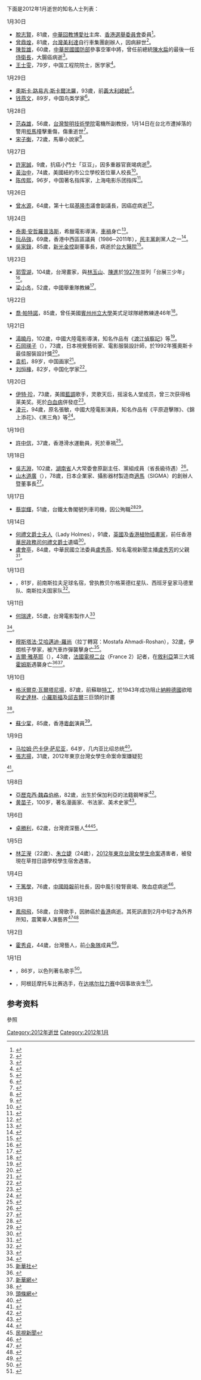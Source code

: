 <noinclude>{{MonthTOC|2012年|逝世人物列表}}

下面是2012年1月逝世的知名人士列表：
</noinclude>
;1月30日
* [[脫志賢|脫志賢]]，81歲，[[中華回教博愛社|中華回教博愛社]]主席、[[香港選舉委員會|香港選舉委員會]]委員<ref>{{Cite web |url=http://www.cmcfa.com/?action-viewnews-itemid-263 |title=中華回教博愛社 |accessdate=2012-01-31 |archive-date=2020-10-20 |archive-url=https://web.archive.org/web/20201020080242/http://www.cmcfa.com/?action-viewnews-itemid-263 |dead-url=no }}</ref>。
* [[曾鼎煌|曾鼎煌]]，81歲，[[台灣|台灣]][[美利達|美利達]]自行車集團創辦人，因病辭世<ref>{{Cite news|url=http://udn.com/NEWS/STOCK/STO1/6869656.shtml|title=美利達董座辭世 總經理接棒|author=葉憶如|date=2012-01-31|publisher=聯合理財網|archivedate=2013-04-28|archiveurl=https://archive.is/20130428090308/http://udn.com/NEWS/STOCK/STO1/6869656.shtml|accessdate=2012-02-01|dead-url=no}}</ref>。
* [[陳哲雄|陳哲雄]]，60歲，[[中華民國國防部|中華民國國防部]]參事空軍中將，曾任前總統[[陳水扁|陳水扁]]的最後一任[[侍衛長|侍衛長]]，大腸癌病逝<ref>{{Cite news|url=http://udn.com/NEWS/NATIONAL/NAT1/6876281.shtml|title=扁侍衛長陳哲雄病逝|author=許紹軒|date=2012-02-03|publisher=聯合新聞網|archivedate=2012-02-05|archiveurl=https://web.archive.org/web/20120205204346/http://udn.com/NEWS/NATIONAL/NAT1/6876281.shtml|accessdate=2012-02-03|dead-url=no}}</ref>。
* [[王士雯|王士雯]]，79岁，中国工程院院士，医学家<ref>{{Cite web|title=王士雯院士讣告|url=http://www.zhjkgl.org.cn/news/more.asp?id=157|publisher=中华健康管理学杂志|archiveurl=https://web.archive.org/web/20120211033459/http://www.zhjkgl.org.cn/news/more.asp?id=157|archivedate=2012-02-11|accessdate=2012-02-07|dead-url=yes}}</ref>。

;1月29日
* [[奧斯卡·路易吉·斯卡爾法羅|奧斯卡·路易吉·斯卡爾法羅]]，93歲，前[[義大利總統|義大利總統]]<ref>{{Cite news|url=http://news.rti.org.tw/index_newsContent.aspx?nid=338916|title=義前總統史卡爾法羅去世|author=黃啟霖|date=2012-01-30|publisher=中央廣播電臺|archivedate=2012-03-27|archiveurl=https://web.archive.org/web/20120327144204/http://news.rti.org.tw/index_newsContent.aspx?nid=338916|accessdate=2012-02-13|dead-url=yes}}</ref>。
* [[钱燕文|钱燕文]]，89岁，中国鸟类学家<ref>{{Cite web |url=http://news.sciencenet.cn/htmlnews/2012/2/259537.shtm |title=存档副本 |accessdate=2012-02-09 |archive-date=2020-10-27 |archive-url=https://web.archive.org/web/20201027065758/http://news.sciencenet.cn/htmlnews/2012/2/259537.shtm |dead-url=no }}</ref>。

;1月28日
* [[范森雄|范森雄]]，56歲，[[台灣|台灣]][[黎明技術學院|黎明技術學院]]電機所副教授，1月14日在台北市遭掉落的警用[[拒馬|拒馬]]撞擊重傷，傷重逝世<ref>{{Cite news|url=http://libertytimes.com.tw/2012/new/feb/2/today-so15.htm|title=拒馬砸中 黎明副教授 傷重過世|author=吳岳修, 侯柏青|date=2012-02-02|publisher=自由時報|archivedate=2012-02-02|archiveurl=https://web.archive.org/web/20120202035938/http://libertytimes.com.tw/2012/new/feb/2/today-so15.htm|accessdate=2017-11-10|dead-url=yes}}</ref>。
* [[宋子衡|宋子衡]]，72歲，馬華小說家<ref>{{Cite web |url=http://www.sinchew.com.my/node/234999 |title=星洲日報 |accessdate=2012-02-03 |archive-date=2018-09-29 |archive-url=https://web.archive.org/web/20180929030136/http://www.sinchew.com.my/node/234999 |dead-url=no }}</ref>。

;1月27日
* [[許家誠|許家誠]]，9歲，抗癌小鬥士「豆豆」，因多重器官衰竭病逝<ref>{{Cite news|url=http://tw.nextmedia.com/applenews/article/art_id/33984546/IssueID/20120128|title=抗癌小鬥士 豆豆走了|author=李政遠, 林靜盛|date=2012-01-28|publisher=蘋果日報|archivedate=2012-01-29|archiveurl=https://web.archive.org/web/20120129062145/http://tw.nextmedia.com/applenews/article/art_id/33984546/IssueID/20120128|accessdate=2012-01-28|dead-url=yes}}</ref>。
* [[黃治中|黃治中]]，74歲，美國紐約市公立學校首位華人校長<ref>{{Cite news|url=http://www.worldjournal.com/view/full_news/17384308/article-%E9%BB%83%E6%B2%BB%E4%B8%AD%E5%91%8A%E5%88%A5%E5%BC%8F-%E4%BB%8A%E6%B3%95%E6%8B%89%E7%9B%9B%E8%88%89%E8%A1%8C|title=黃治中告別式 今法拉盛舉行|author=王艾香|date=2012-02-02|publisher=世界新聞網|archivedate=2013-04-28|archiveurl=https://archive.is/20130428142534/http://www.worldjournal.com/view/full_news/17384308/article-%E9%BB%83%E6%B2%BB%E4%B8%AD%E5%91%8A%E5%88%A5%E5%BC%8F-%E4%BB%8A%E6%B3%95%E6%8B%89%E7%9B%9B%E8%88%89%E8%A1%8C|accessdate=2017-09-03|dead-url=no}}</ref>。
* [[陈传熙|陈传熙]]，96岁，中国著名指挥家，上海电影乐团指挥<ref>{{Cite news|url=http://www.why.com.cn/epublish/node4/node41642/node41650/userobject7ai302587.html|title=著名指挥家陈传熙昨因病去世|author=闵慧|date=2012-01-28|publisher=上海《青年報》|archivedate=2013-01-01|archiveurl=https://archive.is/20130101132526/http://www.why.com.cn/epublish/node4/node41642/node41650/userobject7ai302587.html|accessdate=2012-02-13|dead-url=yes}}</ref>。

;1月26日
* [[曾水源|曾水源]]，64歲，第十七屆[[基隆市|基隆市]]議會副議長，因癌症病逝<ref>{{Cite news|url=http://www.libertytimes.com.tw/2012/new/jan/28/today-p6.htm|title=基隆副議長 曾水源病逝|author=吳亮儀|date=2012-01-28|publisher=自由時報|archivedate=2012-01-31|archiveurl=https://web.archive.org/web/20120131040210/http://www.libertytimes.com.tw/2012/new/jan/28/today-p6.htm|accessdate=2012-01-31|dead-url=no}}</ref>。

;1月24日
* [[泰奧·安哲羅普洛斯|泰奧·安哲羅普洛斯]]，希臘電影導演，[[車禍|車禍]]身亡<ref>{{Cite web |url=http://news.sina.com.tw/article/20120125/5666235.html |title=新浪新聞中心 |accessdate=2012-01-25 |archive-date=2012-01-27 |archive-url=https://web.archive.org/web/20120127081637/http://news.sina.com.tw/article/20120125/5666235.html |dead-url=no }}</ref>。
* [[阮品強|阮品強]]，69歲，香港中西區區議員（1986─2011年），[[民主黨_(香港)|民主黨]]創黨人之一<ref>{{Cite news|url=http://news.sina.com.hk/news/3/1/1/2558876/1.html|title=民主黨元老阮品強逝世|author=|date=2012-01-26|publisher=新浪香港|archivedate=2012-01-29|archiveurl=https://web.archive.org/web/20120129034440/http://news.sina.com.hk/news/3/1/1/2558876/1.html|accessdate=2012-01-26|dead-url=yes}}</ref>。
* [[吳家錄|吳家錄]]，85歲，[[新光金控|新光金控]]副董事長，病逝於[[台大醫院|台大醫院]]<ref>{{Cite news|url=http://udn.com/NEWS/FINANCE/FIN4/6864813.shtml|title=新光金副董 吳家錄辭世|author=蔡靜紋|date=2012-01-28|publisher=聯合新聞網|archivedate=2012-01-31|archiveurl=https://web.archive.org/web/20120131045146/http://udn.com/NEWS/FINANCE/FIN4/6864813.shtml|accessdate=2012-01-31|dead-url=no}}</ref>。

;1月23日
* [[郭雪湖|郭雪湖]]，104歲，台灣畫家，與[[林玉山|林玉山]]、[[陳進_(畫家)|陳進]]於[[1927年|1927年]]並列「台展三少年」<ref>{{Cite web |url=http://udn.com/NEWS/READING/REA8/6862835.shtml |title=聯合報 |accessdate=2012-01-26 |archive-date=2012-01-28 |archive-url=https://web.archive.org/web/20120128074418/http://udn.com/NEWS/READING/REA8/6862835.shtml |dead-url=no }}</ref>。
* [[梁小冬|梁小冬]]，52歲，中國舉重隊教練<ref>{{Cite web |url=http://www.voc.com.cn/Topic/liangxiaodong/ |title=華聲網 |accessdate=2012-02-13 |archive-date=2020-10-23 |archive-url=https://web.archive.org/web/20201023051158/http://www.voc.com.cn/Topic/liangxiaodong/ |dead-url=no }}</ref>。

;1月22日
* [[喬·帕特諾|喬·帕特諾]]，85歲，曾任美國[[賓州州立大學|賓州州立大學]]美式足球隊總教練達46年<ref>{{Cite news|url=http://www.worldjournal.com/view/full_news/17262948/article-%E8%B3%93%E5%B7%9E%E5%A4%A7%E7%BE%8E%E8%B6%B3%E5%82%B3%E5%A5%87%E7%B8%BD%E6%95%99%E7%B7%B4%E5%8E%BB%E4%B8%96|title=賓州大美足傳奇總教練去世|author=|date=2012-01-23|publisher=世界新聞網|archivedate=2013-04-28|archiveurl=https://archive.is/20130428161227/http://www.worldjournal.com/view/full_news/17262948/article-%E8%B3%93%E5%B7%9E%E5%A4%A7%E7%BE%8E%E8%B6%B3%E5%82%B3%E5%A5%87%E7%B8%BD%E6%95%99%E7%B7%B4%E5%8E%BB%E4%B8%96|accessdate=2012-01-26|dead-url=no}}</ref>。

;1月21日
* [[湯曉丹|湯曉丹]]，102歲，中國大陸電影導演，知名作品有《[[渡江偵察記|渡江偵察記]]》等<ref>{{Cite web |url=http://news.xinhuanet.com/local/2012-01/24/c_111460214.htm |title=新華網 |accessdate=2012-02-13 |archive-date=2012-01-28 |archive-url=https://web.archive.org/web/20120128190319/http://news.xinhuanet.com/local/2012-01/24/c_111460214.htm |dead-url=no }}</ref>。
* [[石岡瑛子|石岡瑛子]]（{{lang|ja|石岡 瑛子}}），73歲，日本視覺藝術家、電影服裝設計師，於1992年獲奧斯卡最佳服裝設計獎<ref>{{Cite news|url=http://news.chinatimes.com/world/11050403/132012012700211.html|title=曾獲奧斯卡獎的服裝設計師石岡瑛子去世|author=|date=2012-01-27|publisher=中時電子報|archivedate=2012-01-31|archiveurl=https://web.archive.org/web/20120131183221/http://news.chinatimes.com/world/11050403/132012012700211.html|accessdate=2012-01-27|dead-url=yes}}</ref>。
* [[袁机|袁机]]，89岁，中国画家<ref>{{Cite news|url=http://sztqb.sznews.com/html/2012-01/22/content_1910161.htm|title=深圳国画大师 袁机辞世|author=王俊|date=2012-01-22|publisher=深圳新闻网|archivedate=2013-10-25|archiveurl=https://web.archive.org/web/20131025130030/http://sztqb.sznews.com/html/2012-01/22/content_1910161.htm|accessdate=2012-01-31|dead-url=no}}</ref>。
* [[刘恒椽|刘恒椽]]，82岁，中国化学家<ref>{{Cite web |url=http://news.sciencenet.cn/htmlnews/2012/2/259163.shtm |title=存档副本 |accessdate=2012-02-01 |archive-date=2020-10-25 |archive-url=https://web.archive.org/web/20201025082729/http://news.sciencenet.cn/htmlnews/2012/2/259163.shtm |dead-url=no }}</ref>。

;1月20日
* [[伊特·珍|伊特·珍]]，73歲，美國[[藍調|藍調]]歌手，灵歌天后，摇滚名人堂成员，曾三次获得格莱美奖。死於[[白血病|白血病]]併發症<ref>{{Cite web |url=http://www.chinadaily.com.cn/entertainment/2012-01/21/content_14486853.htm |title=中国日报 |accessdate=2012-01-31 |archive-date=2018-10-06 |archive-url=https://web.archive.org/web/20181006043713/http://www.chinadaily.com.cn/entertainment/2012-01/21/content_14486853.htm |dead-url=no }}</ref>。
* [[淩元|淩元]]，94歲，原名張敏，中國大陸電影演員，知名作品有《平原遊擊隊》、《錦上添花》、《黑三角》等<ref>{{Cite news|url=http://news.sina.com.tw/article/20120122/5656352.html|title=老藝術家凌元肺癌不治逝世 細數其銀幕經典|author=楊林|date=2012-01-22|publisher=新浪新聞|archivedate=2016-10-02|archiveurl=https://web.archive.org/web/20161002200209/http://news.sina.com.tw/article/20120122/5656352.html|accessdate=2012-01-26|dead-url=yes}}</ref>。

;1月19日
* [[許中信|許中信]]，37歲，香港滑水運動員，死於車禍<ref>{{Cite web |url=http://www.881903.com/Page/ZH-TW/newsdetail.aspx?ItemId=472914&csid=261_341 |title=商業電台 |accessdate=2012-01-19 |archive-date=2018-10-06 |archive-url=https://web.archive.org/web/20181006031943/http://www.881903.com/Page/ZH-TW/newsdetail.aspx?ItemId=472914&csid=261_341 |dead-url=no }}</ref>。

;1月18日
* [[吳志淵|吳志淵]]，102歲，[[湖南省|湖南省]]人大常委會原副主任、黨組成員（省長級待遇）<ref>{{Cite news|url=http://roll.sohu.com/20120203/n333619895.shtml|title=原湖南省人大常委会副主任吴志渊同志逝世|author=苏莉, 陈亚静|date=2012-02-03|publisher=京报网|archivedate=2016-10-01|archiveurl=https://web.archive.org/web/20161001231747/http://roll.sohu.com/20120203/n333619895.shtml|accessdate=2012-02-17|dead-url=yes}}</ref>。
* [[山木道廣|山木道廣]]（{{lang|ja|山木 道広}}），78歲，日本企業家、攝影器材製造商[[適馬|適馬]]（SIGMA）的創辦人暨董事長<ref>{{Cite web |url=http://xjrumo.com/2014/02/13/sigma-dp-quattro/ |title=存档副本 |accessdate=2014-02-14 |archive-date=2020-10-20 |archive-url=https://web.archive.org/web/20201020115420/http://xjrumo.com/2014/02/13/sigma-dp-quattro/ |dead-url=no }}</ref>。

;1月17日
* [[蔡崇輝|蔡崇輝]]，51歲，台鐵太魯閣號列車司機，因公殉職<ref>{{Cite press release|url=http://www.railway.gov.tw/tw/news_Detail.aspx?SN=3981&n=6807|title=|publisher=交通部臺灣鐵路管理局|date=|access-date=|archivedate=2015-06-23|archiveurl=https://web.archive.org/web/20150623140718/http://www.railway.gov.tw/tw/news_Detail.aspx?SN=3981&n=6807|dead-url=yes}}</ref><ref>{{Cite news|url=http://udn.com/NEWS/NATIONAL/NAT2/6853430.shtml|title=優良駕駛蔡崇輝殉職 妻兒慟團圓飯少一人|author=楊德宜, 曾懿晴, 劉明岩|date=2012-01-18|publisher=聯合新聞網|archivedate=2012-01-20|archiveurl=https://web.archive.org/web/20120120031627/http://udn.com/NEWS/NATIONAL/NAT2/6853430.shtml|accessdate=2012-01-18|dead-url=no}}</ref>。

;1月14日
* [[何禮文爵士夫人|何禮文爵士夫人]]（Lady Holmes），91歲，[[英國|英國]]及[[香港|香港]][[植物插畫家|植物插畫家]]，前任香港[[華民政務司|華民政務司]][[何禮文|何禮文爵士]]遺孀<ref>{{Cite news|url=http://www.thetimes.co.uk/tto/opinion/obituaries/article3354530.ece|title=|author=|date=|publisher=泰晤士報|archivedate=2016-10-01|archiveurl=https://web.archive.org/web/20161001203918/http://www.thetimes.co.uk/tto/opinion/obituaries/article3354530.ece|accessdate=2013-05-27|dead-url=no}}</ref>。
* [[盧會亭|盧會亭]]，84歲，中華民國立法委員[[盧秀燕|盧秀燕]]、知名電視新聞主播[[盧秀芳|盧秀芳]]的父親<ref>{{Cite news|url=http://news.chinatimes.com/domestic/11050610/112012011600192.html|title=「選上爸爸才放心去了」 盧秀燕悲慟|author=陳界良|date=2012-01-16|publisher=中時電子報|archivedate=2012-01-19|archiveurl=https://web.archive.org/web/20120119020742/http://news.chinatimes.com/domestic/11050610/112012011600192.html|accessdate=2012-01-16|dead-url=yes}}</ref>。

;1月13日
* {{le|米利安·米尔哈尼奇|Miljan Miljanić}}，81岁，前南斯拉夫足球名宿，曾执教贝尔格莱德红星队、西班牙皇家马德里队、南斯拉夫国家队<ref>{{Cite web |url=http://sports.sohu.com/20120114/n332181207.shtml |title=搜狐 |accessdate=2012-02-07 |archive-date=2020-10-23 |archive-url=https://web.archive.org/web/20201023112212/https://sports.sohu.com/20120114/n332181207.shtml |dead-url=no }}</ref>。

;1月11日
* [[何瑞達|何瑞達]]，55歲，台灣電影製作人<ref>{{Cite web |url=http://www.ttv.com.tw/101/01/1010111/10101114679502L.htm |title=台視新聞 |accessdate=2012-01-11 |archive-date=2012-03-06 |archive-url=https://web.archive.org/web/20120306022045/http://www.ttv.com.tw/101/01/1010111/10101114679502L.htm |dead-url=no }}</ref>
<ref>{{Cite news|url=http://www2.cna.com.tw/News/aALL/201201110258.aspx|title=|author=|date=|publisher=中央社|archivedate=2016-03-04|archiveurl=https://web.archive.org/web/20160304112018/http://www2.cna.com.tw/News/aALL/201201110258.aspx|accessdate=2012-01-19|dead-url=yes}}</ref>。
* [[穆斯塔法·艾哈邁迪-羅尚|穆斯塔法·艾哈邁迪-羅尚]]（拉丁轉寫：Mostafa Ahmadi-Roshan），32歲，伊朗核子學家，被汽車炸彈襲擊身亡<ref>[http://news.xinhuanet.com/world/2012-01/12/c_122578820.htm 新華社]</ref>。
* [[吉爾·雅基耶|吉爾·雅基耶]]（{{lang-fr|Gilles Jacquier}}），43歲，[[法國電視二台|法國電視二台]]（France 2）記者，在[[敘利亞|敘利亞]]第三大城[[霍姆斯|霍姆斯]]遇襲身亡<ref>{{Cite news|url=http://news.chinatimes.com/world/110504/112012011300146.html|title=法電視台記者在敘利亞殉職|author=諶悠文|date=2012-01-13|publisher=中國時報|archivedate=2012-01-15|archiveurl=https://web.archive.org/web/20120115062458/http://news.chinatimes.com/world/110504/112012011300146.html|accessdate=2012-01-13|dead-url=yes}}</ref><ref>[http://news.xinhuanet.com/world/2012-01/13/c_111431103.htm 新華網]</ref>。

;1月10日
* [[戈阿尔·瓦尔塔尼扬|格沃爾克·瓦爾塔尼揚]]，87歲，前蘇聯[[特工|特工]]，於1943年成功阻止[[納粹德國|納粹德國]]欲暗殺[[史達林|史達林]]、[[小羅斯福|小羅斯福]]及[[邱吉爾|邱吉爾]]三巨頭的計畫
<ref>{{Cite news|url=http://udn.com/NEWS/WORLD/WOR3/6843182.shtml|title=救邱吉爾一命 前蘇聯傳奇間諜逝世|author=陳韻涵|date=2012-01-13|publisher=聯合報|archivedate=2012-01-15|archiveurl=https://web.archive.org/web/20120115010149/http://udn.com/NEWS/WORLD/WOR3/6843182.shtml|accessdate=2012-01-13|dead-url=no}}</ref>。
* [[蘇少棠|蘇少棠]]，85歲，香港[[粵劇|粵劇]]演員<ref>[http://news.hkheadline.com/dailynews/content_hk/2012/01/19/176699.asp 頭條網]</ref>。

;1月9日
* [[马兰·巴卡伊·萨尼亚|马拉姆·巴卡伊·萨尼亚]]，64岁，几内亚比绍总统<ref>{{Cite web |url=http://www.chinanews.com/gj/2012/01-10/3591873.shtml |title=中新网 |accessdate=2012-01-10 |archive-date=2020-10-22 |archive-url=https://web.archive.org/web/20201022181748/http://www.chinanews.com/gj/2012/01-10/3591873.shtml |dead-url=no }}</ref>。
* [[張志揚|張志揚]]，31歲，2012年東京台灣女學生命案命案嫌疑犯
<ref>{{Cite news|url=http://www2.cna.com.tw/News/aALL/201201100003.aspx|title=張志揚自裁前承認犯行|author=楊明珠, 曹姮|date=2012-01-09|publisher=中央社|archivedate=2012-01-12|archiveurl=https://web.archive.org/web/20120112003906/http://www2.cna.com.tw/News/aALL/201201100003.aspx|accessdate=2012-01-19|dead-url=yes}}</ref>。

;1月8日
* [[亞歷克西·魏森伯格|亞歷克西·魏森伯格]]，82歲，出生於保加利亞的法籍鋼琴家<ref>{{Cite news|url=http://news.chinatimes.com/reading/110513/112012011600329.html|title=罹帕金森氏症20年 教育不輟 冰火鋼琴家懷森伯格 病逝瑞士|author=邱祖胤|date=2012-01-16|publisher=中時電子報|archivedate=2012-01-20|archiveurl=https://web.archive.org/web/20120120050614/http://news.chinatimes.com/reading/110513/112012011600329.html|accessdate=2012-02-03|dead-url=yes}}</ref>。
* [[黄苗子|黄苗子]]，100岁，著名漫画家、书法家、美术史家<ref>{{Cite web |url=http://ent.sina.com.cn/s/m/2012-01-10/03143529292.shtml |title=新浪 |accessdate=2012-02-07 |archive-date=2016-03-04 |archive-url=https://web.archive.org/web/20160304102459/http://ent.sina.com.cn/s/m/2012-01-10/03143529292.shtml |dead-url=no }}</ref>。

;1月6日
* [[卓勝利|卓勝利]]，62歲，台灣資深藝人<ref>{{Cite web |url=http://www.tvbs.com.tw/news/news_list.asp?no=nunumt198720120106105828 |title=TVBS |accessdate=2012-01-19 |archive-date=2020-10-28 |archive-url=https://web.archive.org/web/20201028120427/https://www.tvbs.com.tw/news/news_list.asp?no=nunumt198720120106105828 |dead-url=no }}</ref><ref>[http://news.ftv.com.tw/NewsContent.aspx?ntype=air&sno=2012106L06M1 民視新聞]</ref>。

;1月5日
* [[林芷瀅|林芷瀅]]（22歲）、[[朱立婕|朱立婕]]（24歲），[[2012年東京台灣女學生命案|2012年東京台灣女學生命案]]遇害者，被發現在草拑日語學校學生宿舍遇害。

;1月4日
* [[王篤學|王篤學]]，76歲，[[中國時報|中國時報]]前社長，因中風引發腎衰竭、敗血症病逝<ref>{{Cite news|url=http://news.chinatimes.com/society/11050301/112012010500140.html|title=中國時報前社長王篤學病逝|author=|date=2012-01-05|publisher=中時電子報|archivedate=2012-01-09|archiveurl=https://web.archive.org/web/20120109085706/http://news.chinatimes.com/society/11050301/112012010500140.html|accessdate=2012-01-31|dead-url=yes}}</ref>。



;1月3日
* [[鳳飛飛|鳳飛飛]]，58歲，台灣歌手，因肺癌於[[香港|香港]]病逝。其死訊直到2月中旬才為外界所知，震驚華人演藝界<ref>{{Cite news|url=http://www2.cna.com.tw/News/aALL/201202130140.aspx|title=|author=|date=|publisher=中央社|archivedate=2016-03-04|archiveurl=https://web.archive.org/web/20160304120807/http://www2.cna.com.tw/News/aALL/201202130140.aspx|accessdate=2012-02-13|dead-url=yes}}</ref><ref>{{Cite news|url=http://showbiz.chinatimes.com/showbiz/130511/132012021300733.html|title=鳳飛飛因肺癌 一月病逝香港|author=|date=2012-02-13|publisher=中時電子報|archivedate=2012-05-19|archiveurl=https://web.archive.org/web/20120519115742/http://showbiz.chinatimes.com/showbiz/130511/132012021300733.html|accessdate=2012-02-13|dead-url=yes}}</ref>

;1月2日
* [[霍秀貞|霍秀貞]]，44歲，台灣藝人，前[[小象隊|小象隊]]成員<ref>{{Cite news|url=http://tw.nextmedia.com/applenews/article/art_id/33935141/IssueID/20120104|title=小象隊霍小胖44歲驟逝 中國結貴作義賣留愛|author=尤燕祺, 李志展, 張瑞振|date=2012-01-04|publisher=蘋果日報|archivedate=2012-03-10|archiveurl=https://web.archive.org/web/20120310032752/http://tw.nextmedia.com/applenews/article/art_id/33935141/IssueID/20120104|accessdate=2012-01-05|dead-url=yes}}</ref>。

;1月1日
* {{le|雅法·雅克尼|Yafa Yarkoni}}，86岁，以色列著名歌手<ref>{{Cite web |url=http://www.haaretz.com/culture/legendary-israeli-singer-yafa-yarkoni-dies-at-86-1.404925 |title=存档副本 |accessdate=2012-01-05 |archive-date=2016-03-03 |archive-url=https://web.archive.org/web/20160303185232/http://www.haaretz.com/culture/legendary-israeli-singer-yafa-yarkoni-dies-at-86-1.404925 |dead-url=no }}</ref>。
* {{le|豪尔赫·安德烈斯·马丁内斯|Jorge Andrés Boero}}，阿根廷摩托车比赛选手，在[[达喀尔拉力赛|达喀尔拉力赛]]中因事故丧生<ref>{{Cite web |url=http://news.xinhuanet.com/sports/2012-01/02/c_122525341.htm |title=新華社 |accessdate=2012-01-19 |archive-date=2012-01-10 |archive-url=https://web.archive.org/web/20120110111521/http://news.xinhuanet.com/sports/2012-01/02/c_122525341.htm |dead-url=no }}</ref>。

== 参考资料 ==
;參照
{{reflist|2}}

{{各年各月份逝世人物}}

[[Category:2012年逝世|Category:2012年逝世]]
[[Category:2012年1月|Category:2012年1月]]